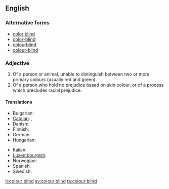 ==English==

===Alternative forms===
* [[color blind]]
* [[color-blind]]
* [[colourblind]]
* [[colour-blind]]

===Adjective===
{{en-adj|head=[[colour]] [[blind]]}}

# Of a person or animal, unable to distinguish between two or more primary colours (usually red and green).
# Of a person who hold no prejudice based on skin colour, or of a process which precludes racial prejudice.

====Translations====
{{trans-top|unable to distinguish between two or more primary colors}}
* Bulgarian: {{t|bg|далтонист}}
* [[Catalan]]: {{t|ca|daltonià}}, {{t|ca|daltònic}}
* Danish: {{t|da|farveblind}}
* Finnish: {{t|fi|värisokea}}
* German: {{t+|de|farbenblind}}
* Hungarian: {{t-|hu|színvak}}
{{trans-mid}}
* Italian: {{t|it|daltonico|m}}
* [[Luxembourgish]]: {{t|lb|faarweblann}}
* Norwegian: {{t|no|fargeblind}}
* Spanish: {{t+|es|daltónico}}
* Swedish: {{t+|sv|färgblind}}
{{trans-bottom}}

[[it:colour blind]]
[[sv:colour blind]]
[[ta:colour blind]]